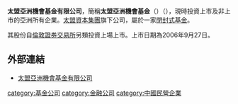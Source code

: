 {{expand|time=2018-06-02T06:51:00+00:00}}
{{Link style|time=2015-12-11T09:43:06+00:00}}
'''太盟亞洲機會基金有限公司'''，簡稱'''太盟亞洲機會基金'''（{{lang-en|Pacific Alliance Asia Opportunity Fund Limited }}）（{{lse|PAX}}），現時投資上市及非上市的亞洲所有企業。[[太盟資本集團|太盟資本集團]]旗下公司，屬於一家[[:en:Closed-end_Fund|閉封式基金]]。

其股份自[[倫敦證券交易所|倫敦證券交易所]]另類投資上場上市。上市日期為2006年9月27日。

==外部連結==
*[http://pax-fund.com/ 太盟亞洲機會基金有限公司]{{Wayback|url=http://pax-fund.com/ |date=20111227170353 }}

[[category:基金公司|category:基金公司]]
[[category:金融公司|category:金融公司]]
[[category:中國民營企業|category:中國民營企業]]